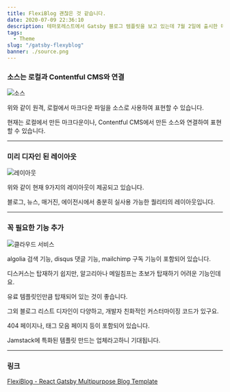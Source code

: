 ```yaml
---
title: FlexiBlog 괜찮은 것 같습니다.
date: 2020-07-09 22:36:10
description: 테마포레스트에서 Gatsby 블로그 템플릿을 보고 있는데 7월 2일에 출시한 따끈따끈한 템플릿이 있어 알려드립니다.
tags:
  - Theme
slug: "/gatsby-flexyblog"
banner: ./source.png
---
```


### 소스는 로컬과 Contentful CMS와 연결

![소스](./source.png)

위와 같이 원격, 로컬에서 마크다운 파일을 소스로 사용하여 표현할 수 있습니다.

현재는 로컬에서 만든 마크다운이나, Contentful CMS에서 만든 소스와 연결하여 표현할 수 있습니다.

---

### 미리 디자인 된 레이아웃

![레이아웃](./layouts.png)

위와 같이 현재 9가지의 레이아웃이 제공되고 있습니다.

블로그, 뉴스, 매거진, 에이전시에서 충분히 실사용 가능한 퀄리티의 레이아웃입니다.

---

### 꼭 필요한 기능 추가

![클라우드 서비스](./service.png)

algolia 검색 기능, disqus 댓글 기능, mailchimp 구독 기능이 포함되어 있습니다.

디스커스는 탑재하기 쉽지만, 알고리아나 메일침프는 초보가 탑재하기 어려운 기능인데요.

유료 템플릿인만큼 탑재되어 있는 것이 좋습니다.

그외 블로그 리스트 디자인이 다양하고, 개발자 친화적인 커스터마이징 코드가 있구요.

404 페이지나, 태그 모음 페이지 등이 포함되어 있습니다.

Jamstack에 특화된 템플릿 만드는 업체라고하니 기대됩니다.

---

### 링크

<a href="https://themeforest.net/item/flexiblog-react-gatsby-blog-template/27538998" target="_blank" rel="noopener noreferrer">FlexiBlog - React Gatsby Multipurpose Blog Template</a>

